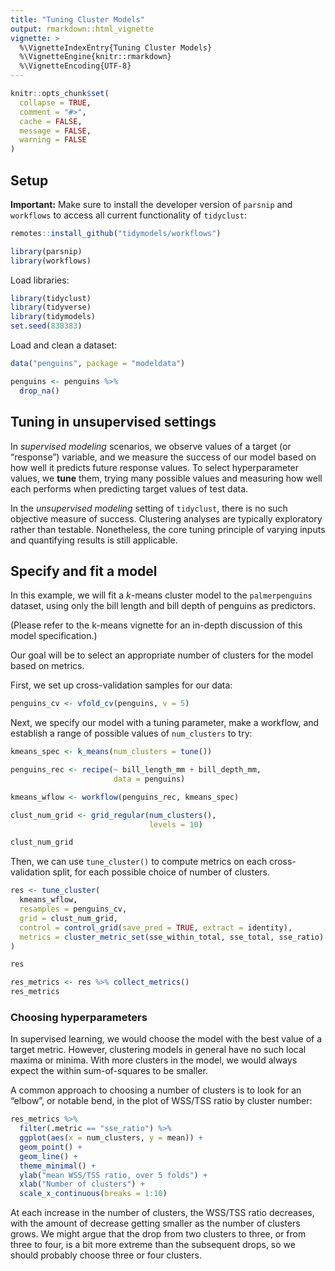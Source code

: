 ```yaml
---
title: "Tuning Cluster Models"
output: rmarkdown::html_vignette
vignette: >
  %\VignetteIndexEntry{Tuning Cluster Models}
  %\VignetteEngine{knitr::rmarkdown}
  %\VignetteEncoding{UTF-8}
---
```


```r
knitr::opts_chunk$set(
  collapse = TRUE,
  comment = "#>",
  cache = FALSE,
  message = FALSE,
  warning = FALSE
)
```

## Setup

**Important:** Make sure to install the developer version of `parsnip` and
`workflows` to access all current functionality of `tidyclust`:

```r
remotes::install_github("tidymodels/workflows")

library(parsnip)
library(workflows)
```

Load libraries:

```r
library(tidyclust)
library(tidyverse)
library(tidymodels)
set.seed(838383)
```

Load and clean a dataset:

```r
data("penguins", package = "modeldata")

penguins <- penguins %>%
  drop_na()
```

## Tuning in unsupervised settings

In *supervised modeling* scenarios, we observe values of a target (or "response")
variable, and we measure the success of our model based on how well it predicts
future response values.  To select hyperparameter values, we **tune** them, trying
many possible values and measuring how well each performs when predicting
target values of test data.

In the *unsupervised modeling* setting of `tidyclust`, there is no such objective
measure of success.  Clustering analyses are typically exploratory rather than
testable.  Nonetheless, the core tuning principle of varying inputs and quantifying
results is still applicable.


## Specify and fit a model

In this example, we will fit a $k$-means cluster model to the `palmerpenguins`
dataset, using only the bill length and bill depth of penguins as predictors.

(Please refer to the k-means vignette for an in-depth discussion of this model
specification.)

Our goal will be to select an appropriate number of clusters for the model 
based on metrics.

First, we set up cross-validation samples for our data:

```r
penguins_cv <- vfold_cv(penguins, v = 5)
```

Next, we specify our model with a tuning parameter, make a workflow,
and establish a range of possible values of `num_clusters` to try:

```r
kmeans_spec <- k_means(num_clusters = tune())

penguins_rec <- recipe(~ bill_length_mm + bill_depth_mm,
                       data = penguins)

kmeans_wflow <- workflow(penguins_rec, kmeans_spec)

clust_num_grid <- grid_regular(num_clusters(),
                               levels = 10)

clust_num_grid
```

Then, we can use `tune_cluster()` to compute metrics on each cross-validation
split, for each possible choice of number of clusters.

```r
res <- tune_cluster(
  kmeans_wflow,
  resamples = penguins_cv,
  grid = clust_num_grid,
  control = control_grid(save_pred = TRUE, extract = identity),
  metrics = cluster_metric_set(sse_within_total, sse_total, sse_ratio)
)

res
```

```r
res_metrics <- res %>% collect_metrics()
res_metrics
```

### Choosing hyperparameters

In supervised learning, we would choose the model with the best value of a
target metric.  However, clustering models in general have no such local maxima 
or minima.  With more clusters in the model, we would always expect the within
sum-of-squares to be smaller.

A common approach to choosing a number of clusters is to look for an "elbow",
or notable bend, in the plot of WSS/TSS ratio by cluster number:

```r
res_metrics %>%
  filter(.metric == "sse_ratio") %>%
  ggplot(aes(x = num_clusters, y = mean)) +
  geom_point() +
  geom_line() +
  theme_minimal() +
  ylab("mean WSS/TSS ratio, over 5 folds") +
  xlab("Number of clusters") +
  scale_x_continuous(breaks = 1:10)
```

At each increase in the number of clusters, the WSS/TSS ratio decreases, with the
amount of decrease getting smaller as the number of clusters grows.  We might
argue that the drop from two clusters to three, or from three to four, is a bit
more extreme than the subsequent drops, so we should probably choose three or
four clusters.



<!-- ## Comparison to auxilary variables -->

<!-- It is sometimes of interest to compare to external variables -->

<!-- ```{r, eval=FALSE} -->
<!-- kmeans_fit %>% -->
<!--   augment(penguins) %>% -->
<!--   enrichment(.pred_cluster, species) -->
<!-- ``` -->

